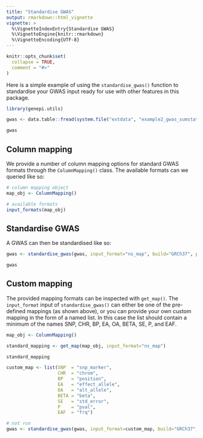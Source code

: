 ```yaml
---
title: "Standardise GWAS"
output: rmarkdown::html_vignette
vignette: >
  %\VignetteIndexEntry{Standardise GWAS}
  %\VignetteEngine{knitr::rmarkdown}
  %\VignetteEncoding{UTF-8}
---
```


```r
knitr::opts_chunk$set(
  collapse = TRUE,
  comment = "#>"
)
```

Here is a simple example of using the `standardise_gwas()` function to standardise your GWAS input ready for use with other features in this package. 

```r
library(genepi.utils)

gwas <- data.table::fread(system.file("extdata", "example2_gwas_sumstats.tsv", package="genepi.utils"))

gwas
```

## Column mapping

We provide a number of column mapping options for standard GWAS formats through the `ColumnMapping()` class. The available formats can we queried like so: 

```r
# column mapping object
map_obj <- ColumnMapping()

# available formats
input_formats(map_obj)
```

## Standardise GWAS

A GWAS can then be standardised like so:

```r
gwas <- standardise_gwas(gwas, input_format="ns_map", build="GRCh37", populate_rsid=FALSE)[]

gwas
```

## Custom mapping

The provided mapping formats can be inspected with `get_map()`. The `input_format` input of `standardise_gwas()` can either be one of the pre-defined mappings (as shown above), or you can provide your own custom mapping in the form of a named list. In this case the list should contain a minimum of the names SNP, CHR, BP, EA, OA, BETA, SE, P, and EAF.

```r
map_obj <- ColumnMapping()

standard_mapping <- get_map(map_obj, input_format="ns_map")

standard_mapping
```


```r
custom_map <- list(SNP  = "snp_marker", 
                   CHR  = "chrom", 
                   BP   = "position", 
                   EA   = "effect_allele", 
                   OA   = "alt_allele", 
                   BETA = "beta", 
                   SE   = "std_error", 
                   P    = "pval", 
                   EAF  = "frq")

# not run
gwas <- standardise_gwas(gwas, input_format=custom_map, build="GRCh37", populate_rsid=FALSE)[]
```
